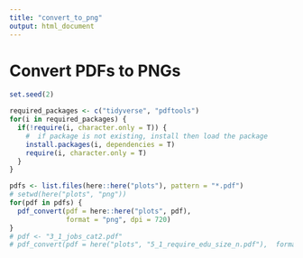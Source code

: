 ```yaml
---
title: "convert_to_png"
output: html_document
---
```


# Convert PDFs to PNGs


```r
set.seed(2)

required_packages <- c("tidyverse", "pdftools")
for(i in required_packages) { 
  if(!require(i, character.only = T)) {
    #  if package is not existing, install then load the package
    install.packages(i, dependencies = T)
    require(i, character.only = T)
  }
}
```



```r
pdfs <- list.files(here::here("plots"), pattern = "*.pdf")
# setwd(here("plots", "png"))
for(pdf in pdfs) {
  pdf_convert(pdf = here::here("plots", pdf),
              format = "png", dpi = 720)
}
# pdf <- "3_1_jobs_cat2.pdf"
# pdf_convert(pdf = here("plots", "5_1_require_edu_size_n.pdf"),  format = "png", dpi = 720)
```



<!-- ```{r convert_to_pngs, results='asis', echo=FALSE} -->
<!-- dir_plots <- here::here("plots") -->

<!-- pdfs <- list.files(dir_plots, pattern = "map.*pdf", recursive = TRUE) -->
<!-- for(pdf in pdfs) { -->
<!--   pdf_convert(pdf = glue::glue("{dir_plots}/{pdf}"),  -->
<!--               filenames = glue::glue("{dir_plots}/png/{str_remove(pdf, '.pdf')}.png"), -->
<!--               format = "png", dpi = dpi) -->
<!-- } -->
<!-- ```   -->



